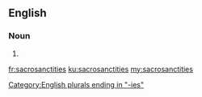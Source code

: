 ==English==

===Noun===
{{head|en|plural}}

# {{plural of|sacrosanctity|lang=en|nocat=1}}

[[Category:English plurals ending in "-ies"]]

[[fr:sacrosanctities]]
[[ku:sacrosanctities]]
[[my:sacrosanctities]]